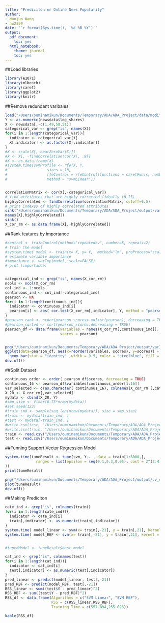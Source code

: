 ```yaml
---
title: "Prediciton on Online News Popularity"
author:
- Nanjun Wang 
- nw2359
date: "`r format(Sys.time(), '%d %B %Y')`"
output:
  pdf_document:
    toc: yes
  html_notebook:
    theme: journal
    toc: yes
---
```

##Load libraries 
```r
library(e1071)
library(mlbench)
library(caret)
library(ggplot2)
library(knitr)
```

##Remove redundant varibales
```r
load("/Users/ouminamikun/Documents/Temporary/ADA/ADA_Project/data/modifieddata.RData")
Y <- as.numeric(newsdata$log_shares)
X <- newsdata[,-c(1,49,50,51)]
categorical_var <- grep("is", names(X))
for(i in 1:length(categorical_var)){
  indicator <- categorical_var[i]
  X[,indicator] <- as.factor(X[,indicator])
}
#X <- scale(X[,-nearZeroVar(X)])
#X <- X[, -findCorrelation(cor(X), .8)]
#X <- as.data.frame(X)
#system.time(svmProfile <- rfe(X, Y,
#                  sizes = 10,
#                  rfeControl = rfeControl(functions = caretFuncs, number = 2),
#                  method = "svmLinear"))


correlationMatrix <- cor(X[,-categorical_var])
# find attributes that are highly corrected (ideally >0.75)
highlyCorrelated <- findCorrelation(correlationMatrix, cutoff=0.5)
# print indexes of highly correlated attributes
sink("/Users/ouminamikun/Documents/Temporary/ADA/ADA_Project/output/var_remove.txt")
names(X[,highlyCorrelated])
sink()
X_cor_rm <- as.data.frame(X[,-highlyCorrelated])
```

##Rank features by importance
```r
#control <- trainControl(method="repeatedcv", number=5, repeats=2)
# train the model
#system.time( model <- train(x= X, y= Y,  method="lm", preProcess="scale", trControl=control, importance = TRUE))
# estimate variable importance
#importance <- varImp(model, scale=FALSE)
# plot (importance)


categorical_ind <- grep("is", names(X_cor_rm))
ncols <- ncol(X_cor_rm)
col_ind <- 1:ncols
continuous_ind <- col_ind[-categorical_ind]
pearson <- NA
for(i in 1:length(continuous_ind)){
  indicator <- continuous_ind[i]
  pearson[i] <- abs( cor.test(X_cor_rm[,indicator], Y, method = "pearson")$estimate)
}
#pearson_rank <- order(pearson_scores<-unlist(pearson), decreasing = TRUE)
#pearson_sorted <- sort(pearson_scores,decreasing = TRUE)
pearson_df <- data.frame(variables = names(X_cor_rm[,continuous_ind]),
                         scores = pearson)


png("/Users/ouminamikun/Documents/Temporary/ADA/ADA_Project/output/varImp.png")
ggplot(data=pearson_df, aes(x=reorder(variables, scores), y=scores)) +
  geom_bar(stat = "identity" ,width = 0.5, color = "steelblue", fill = "steelblue")+coord_flip()
dev.off()
```
##Split Dataset
```r
continuous_order <- order( pearson_df$scores, decreasing = TRUE)
continuous_16 <- pearson_df$variables[continuous_order[1:16]]
var_selected <- c(as.character( continuous_16), colnames(X_cor_rm [,categorical_ind]))
X_20 <- X_cor_rm[,var_selected]
mydata <- cbind(X_20, Y)
#smp_size <- floor(0.75*nrow(mydata))
#set.seed(123)
#train_ind <- sample(seq_len(nrow(mydata)), size = smp_size)
#train <- mydata[train_ind, ]
#test <- mydata[-train_ind, ]
#write.csv(test, "/Users/ouminamikun/Documents/Temporary/ADA/ADA_Project/data/test.csv")
#write.csv(train, "/Users/ouminamikun/Documents/Temporary/ADA/ADA_Project/data/train.csv")
train <- read.csv("/Users/ouminamikun/Documents/Temporary/ADA/ADA_Project/data/train.csv")
test <- read.csv("/Users/ouminamikun/Documents/Temporary/ADA/ADA_Project/data/test.csv")
```

##Tunning Support Vector Regression Model
```r
system.time(tuneResult <- tune(svm, Y~. , data = train[1:3000,],
              ranges = list(epsilon = seq(0.1,0.3,0.05), cost = 2^(2:4))
))
print(tuneResult)

png("/Users/ouminamikun/Documents/Temporary/ADA/ADA_Project/output/cv_svm.png")
plot(tuneResult)
dev.off()
```

##Making Prediciton
```r
cate_ind <- grep("is", colnames(train))
for(i in 1:length(cate_ind)){
  indicator <- cate_ind[i]
  train[,indicator] <- as.numeric(train[,indicator])
}
system.time( model_linear <- svm(x= train[,-21], y = train[,21], kernel = "linear"))
system.time( model_RBF <- svm(x= train[,-21], y = train[,21], kernel = "radial"))


#tunedModel <- tuneResult$best.model

cat_ind <- grep("is", colnames(test))
for(i in 1:length(cat_ind)){
  indicator <- cat_ind[i]
  test[,indicator] <- as.numeric(test[,indicator])
}
pred_linear <- predict(model_linear, test[,-21])
pred_RBF <- predict(model_RBF, test[,-21])
RSS_linear <- sum((test$Y - pred_linear)^2)
RSS_RBF <- sum((test$Y - pred_RBF)^2)
RSS_df <- data.frame(Algorithms = c("SVM Linear", "SVM RBF"),
                     RSS = c(RSS_linear,RSS_RBF),
                     Training_Time = c(557.894,255.026))

kable(RSS_df)
```